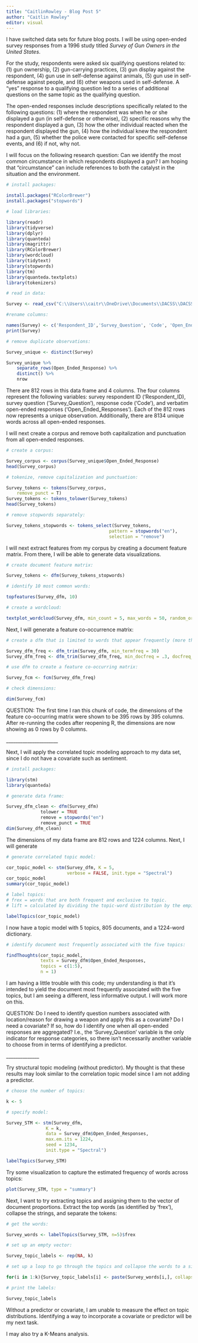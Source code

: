 ```yaml
---
title: "CaitlinRowley - Blog Post 5"
author: "Caitlin Rowley"
editor: visual
---
```


I have switched data sets for future blog posts. I will be using open-ended survey responses from a 1996 study titled *Survey of Gun Owners in the United States*.

For the study, respondents were asked six qualifying questions related to: (1) gun ownership, (2) gun-carrying practices, (3) gun display against the respondent, (4) gun use in self-defense against animals, (5) gun use in self-defense against people, and (6) other weapons used in self-defense. A "yes" response to a qualifying question led to a series of additional questions on the same topic as the qualifying question.

The open-ended responses include descriptions specifically related to the following questions: (1) where the respondent was when he or she displayed a gun (in self-defense or otherwise), (2) specific reasons why the respondent displayed a gun, (3) how the other individual reacted when the respondent displayed the gun, (4) how the individual knew the respondent had a gun, (5) whether the police were contacted for specific self-defense events, and (6) if not, why not.

I will focus on the following research question: Can we identify the most common circumstance in which respondents displayed a gun? I am hoping that "circumstance" can include references to both the catalyst in the situation and the environment.

```r
# install packages:

install.packages("RColorBrewer")
install.packages("stopwords")

# load libraries: 

library(readr)
library(tidyverse)
library(dplyr)
library(quanteda)
library(magrittr)
library(RColorBrewer)
library(wordcloud)
library(tidytext)
library(stopwords)
library(tm)
library(quanteda.textplots)
library(tokenizers)

# read in data:

Survey <- read_csv("C:\\Users\\caitr\\OneDrive\\Documents\\DACSS\\DACSS 679\\DACSS 697\\DACSS 697 - Survey.csv", col_names = TRUE)

#rename columns:

names(Survey) <- c('Respondent_ID','Survey_Question', 'Code', 'Open_Ended_Response')
print(Survey)

# remove duplicate observations: 

Survey_unique <- distinct(Survey)

Survey_unique %>% 
    separate_rows(Open_Ended_Response) %>% 
    distinct() %>%
    nrow

```

There are 812 rows in this data frame and 4 columns. The four columns represent the following variables: survey respondent ID ('Respondent_ID), survey question ('Survey_Question'), response code ('Code'), and verbatim open-ended responses ('Open_Ended_Responses'). Each of the 812 rows now represents a unique observation. Additionally, there are 8134 unique words across all open-ended responses.

I will next create a corpus and remove both capitalization and punctuation from all open-ended responses.

```r
# create a corpus:

Survey_corpus <- corpus(Survey_unique$Open_Ended_Response)
head(Survey_corpus)

# tokenize, remove capitalization and punctuation:

Survey_tokens <- tokens(Survey_corpus, 
    remove_punct = T)
Survey_tokens <- tokens_tolower(Survey_tokens)
head(Survey_tokens)

# remove stopwords separately: 

Survey_tokens_stopwords <- tokens_select(Survey_tokens,
                                       pattern = stopwords("en"),
                                       selection = "remove")

```

I will next extract features from my corpus by creating a document feature matrix. From there, I will be able to generate data visualizations.

```r
# create document feature matrix:

Survey_tokens <- dfm(Survey_tokens_stopwords)

# identify 10 most common words:

topfeatures(Survey_dfm, 10)

# create a wordcloud:

textplot_wordcloud(Survey_dfm, min_count = 5, max_words = 50, random_order = FALSE)
```

Next, I will generate a feature co-occurrence matrix:

```r
# create a dfm that is limited to words that appear frequently (more than 30% of responses).

Survey_dfm_freq <- dfm_trim(Survey_dfm, min_termfreq = 30)
Survey_dfm_freq <- dfm_trim(Survey_dfm_freq, min_docfreq = .3, docfreq_type = "prop")

# use dfm to create a feature co-occurring matrix:

Survey_fcm <- fcm(Survey_dfm_freq)

# check dimensions:

dim(Survey_fcm)

```

QUESTION: The first time I ran this chunk of code, the dimensions of the feature co-occurring matrix were shown to be 395 rows by 395 columns. After re-running the codes after reopening R, the dimensions are now showing as 0 rows by 0 columns.

\_\_\_\_\_\_\_\_\_\_\_\_\_\_\_\_\_\_\_\_\_\_

Next, I will apply the correlated topic modeling approach to my data set, since I do not have a covariate such as sentiment.

```r
# install packages:

library(stm)
library(quanteda)

# generate data frame:

Survey_dfm_clean <- dfm(Survey_dfm)
             tolower = TRUE
             remove = stopwords("en")
             remove_punct = TRUE
dim(Survey_dfm_clean)
```

The dimensions of my data frame are 812 rows and 1224 columns. Next, I will generate

```r
# generate correlated topic model:

cor_topic_model <- stm(Survey_dfm, K = 5,
                       verbose = FALSE, init.type = "Spectral")
cor_topic_model
summary(cor_topic_model)

# label topics:
# frex = words that are both frequent and exclusive to topic.
# lift = calculated by dividing the topic-word distribution by the empirical word count probability distribution.

labelTopics(cor_topic_model)
```

I now have a topic model with 5 topics, 805 documents, and a 1224-word dictionary.

```r
# identify document most frequently associated with the five topics:

findThoughts(cor_topic_model,
             texts = Survey_dfm$Open_Ended_Responses,
             topics = c(1:5),
             n = 1)


```

I am having a little trouble with this code; my understanding is that it's intended to yield the document most frequently associated with the five topics, but I am seeing a different, less informative output. I will work more on this.

QUESTION: Do I need to identify question numbers associated with location/reason for drawing a weapon and apply this as a covariate? Do I need a covariate? If so, how do I identify one when all open-ended responses are aggregated? I.e., the 'Survey_Question' variable is the only indicator for response categories, so there isn't necessarily another variable to choose from in terms of identifying a predictor.

\_\_\_\_\_\_\_\_\_\_\_\_\_\_

Try structural topic modeling (without predictor). My thought is that these results may look similar to the correlation topic model since I am not adding a predictor.

```r
# choose the number of topics:

k <- 5

# specify model:

Survey_STM <- stm(Survey_dfm,
               K = k,
               data = Survey_dfm$Open_Ended_Responses,
               max.em.its = 1224,
               seed = 1234,
               init.type = "Spectral")

labelTopics(Survey_STM)
```

Try some visualization to capture the estimated frequency of words across topics:

```r
plot(Survey_STM, type = "summary")
```

Next, I want to try extracting topics and assigning them to the vector of document proportions. Extract the top words (as identified by 'frex'), collapse the strings, and separate the tokens:

```r
# get the words:

Survey_words <- labelTopics(Survey_STM, n=5)$frex

# set up an empty vector:

Survey_topic_labels <- rep(NA, k)

# set up a loop to go through the topics and collapse the words to a single label:

for(i in 1:k){Survey_topic_labels[i] <- paste(Survey_words[i,], collapse = "_")}

# print the labels:

Survey_topic_labels
```

Without a predictor or covariate, I am unable to measure the effect on topic distributions. Identifying a way to incorporate a covariate or predictor will be my next task.

I may also try a K-Means analysis.
